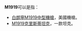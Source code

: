 {{DisambigNav|M|1919}}
'''M1919'''可以是指：

*[[白朗寧M1919中型機槍|白朗寧M1919中型機槍]]，美國機槍。
*[[克里斯蒂坦克|M1919克里斯蒂坦克]]，一款坦克。

{{消歧義}}